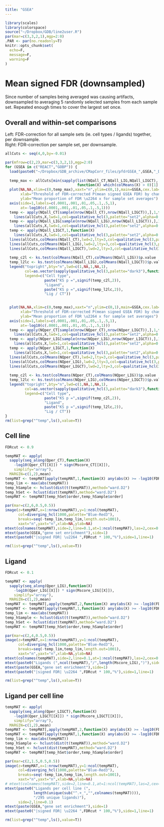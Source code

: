 ```yaml
---
title: "GSEA"
---
```

  
```r
library(scales)
library(colorspace)
source("~/Dropbox/GDB/line2user.R")
par(mar=c(3,3,2,1),mgp=2:0)
.PAR <- par(no.readonly=T)
knitr::opts_chunk$set(
  echo=F,
  message=F,
  warning=F
)
```

# Mean signed FDR (downsampled)  

Since number of samples being averaged was causing artifacts, downsampled to averaging 5 randomly selected samples from each sample set.  Repeated enough times to cover the largest set once.

## Overall and within-set comparisons

Left: FDR-correction for all sample sets (ie. cell types / ligands) together, per downsample.  
Right: FDR-correction per sample set, per downsample.  

```r
allCuts <- seq(4,0,by=-0.01)

par(mfrow=c(2,2),mar=c(3,3,2,1),mgp=2:0)
for (GSEA in c("REACT","GOBP")) {
  load(paste0("~/Dropbox/GDB_archive/CMapCorr_files/pfdrGSEA_",GSEA,"_DS.RData"))
  
  temp_max <- allCuts[min(sapply(list(NQall_CT,NQall_LIG,NQall_LIGCT),
                                 function(X) which(colMeans(X) > 0)[1] - 1))]
  plot(NA,NA,xlim=c(0,temp_max),xaxt="n",ylim=c(0,1),main=GSEA,cex.lab=0.9,
       xlab="Threshold of FDR-corrected P(mean signed GSEA FDR) by chance",
       ylab="Mean proportion of FDR \u2264 x for sample set averages")
  axis(side=1,labels=c(.0001,.001,.01,.05,.1,.5,1),
       at=-log10(c(.0001,.001,.01,.05,.1,.5,1)))
  temp <- apply(NQall_CT[sample(nrow(NQall_CT),nrow(NQall_LIGCT)),],1,function(X)
    lines(allCuts,X,lwd=1,col=qualitative_hcl(3,palette="set2",alpha=0.5)[1]))
  temp <- apply(NQall_LIG[sample(nrow(NQall_LIG),nrow(NQall_LIGCT)),],1,function(X)
    lines(allCuts,X,lwd=1,col=qualitative_hcl(3,palette="set2",alpha=0.5)[2]))
  temp <- apply(NQall_LIGCT,1,function(X)
    lines(allCuts,X,lwd=1,col=qualitative_hcl(3,palette="set2",alpha=0.5)[3]))
  lines(allCuts,colMeans(NQall_CT),lwd=2,lty=3,col=qualitative_hcl(3,palette="dark3")[1])
  lines(allCuts,colMeans(NQall_LIG),lwd=2,lty=3,col=qualitative_hcl(3,palette="dark3")[2])
  lines(allCuts,colMeans(NQall_LIGCT),lwd=2,lty=3,col=qualitative_hcl(3,palette="dark3")[3])
  
  temp_c2l <- ks.test(colMeans(NQall_CT),colMeans(NQall_LIG))$p.value
  temp_l2lc <- ks.test(colMeans(NQall_LIG),colMeans(NQall_LIGCT))$p.value
  legend("topright",bty="n",lwd=c(1,NA,1,NA,1),
         col=as.vector(sapply(qualitative_hcl(3,palette="dark3"),function(X) c(X,NA)))[1:5],
         legend=c("Cell type",
                  paste("KS p =",signif(temp_c2l,2)),
                  "Ligand",
                  paste("KS p =",signif(temp_l2lc,2)),
                  "Lig / CT"))
  

  plot(NA,NA,xlim=c(0,temp_max),xaxt="n",ylim=c(0,1),main=GSEA,cex.lab=0.9,
       xlab="Threshold of FDR-corrected P(mean signed GSEA FDR) by chance",
       ylab="Mean proportion of FDR \u2264 x for sample set averages")
  axis(side=1,labels=c(.0001,.001,.01,.05,.1,.5,1),
       at=-log10(c(.0001,.001,.01,.05,.1,.5,1)))
  temp <- apply(NQper_CT[sample(nrow(NQper_CT),nrow(NQper_LIGCT)),],1,function(X)
    lines(allCuts,X,lwd=1,col=qualitative_hcl(3,palette="set2",alpha=0.5)[1]))
  temp <- apply(NQper_LIG[sample(nrow(NQper_LIG),nrow(NQper_LIGCT)),],1,function(X)
    lines(allCuts,X,lwd=1,col=qualitative_hcl(3,palette="set2",alpha=0.5)[2]))
  temp <- apply(NQper_LIGCT,1,function(X)
    lines(allCuts,X,lwd=1,col=qualitative_hcl(3,palette="set2",alpha=0.5)[3]))
  lines(allCuts,colMeans(NQper_CT),lwd=2,lty=3,col=qualitative_hcl(3,palette="dark3")[1])
  lines(allCuts,colMeans(NQper_LIG),lwd=2,lty=3,col=qualitative_hcl(3,palette="dark3")[2])
  lines(allCuts,colMeans(NQper_LIGCT),lwd=2,lty=3,col=qualitative_hcl(3,palette="dark3")[3])
  
  temp_c2l <- ks.test(colMeans(NQper_CT),colMeans(NQper_LIG))$p.value
  temp_l2lc <- ks.test(colMeans(NQper_LIG),colMeans(NQper_LIGCT))$p.value
  legend("topright",bty="n",lwd=c(1,NA,1,NA,1),
         col=as.vector(sapply(qualitative_hcl(3,palette="dark3"),function(X) c(X,NA)))[1:5],
         legend=c("Cell type",
                  paste("KS p =",signif(temp_c2l,2)),
                  "Ligand",
                  paste("KS p =",signif(temp_l2lc,2)),
                  "Lig / CT"))
}
rm(list=grep("^temp",ls(),value=T))
```



## Cell line  

```r
FDRcut <- 0.9

tempMAT <- apply(
  sapply(seq_along(Qper_CT),function(X) 
    -log10(Qper_CT[[X]]) * sign(Mscore_CT[[X]]),
    simplify="array"),
  MARGIN=c(1,2),mean)
tempMAT <- tempMAT[apply(tempMAT,1,function(X) any(abs(X) >= -log10(FDRcut))),]
temp_lim <- max(abs(tempMAT))
temp_hSample <- hclust(dist(t(tempMAT)),method="ward.D2") 
temp_hSet <- hclust(dist(tempMAT),method="ward.D2")
tempMAT <- tempMAT[temp_hSet$order,temp_hSample$order]

par(mar=c(2,6,0.5,0.5))
image(z=tempMAT,x=1:nrow(tempMAT),y=1:ncol(tempMAT),
      col=diverging_hcl(1000,palette="Blue-Red3"),
      breaks=seq(-temp_lim,temp_lim,length.out=1001),
      xaxt="n",yaxt="n",xlab=NA,ylab=NA)
mtext(colnames(tempMAT),side=2,line=0.1,at=1:ncol(tempMAT),las=2,cex=0.7)
mtext(paste(GSEA,"gene set enrichment"),side=1)
mtext(paste0("|signed FDR| \u2264 ",FDRcut * 100,"%"),side=1,line=1)

rm(list=grep("^temp",ls(),value=T))
```

## Ligand  

```r
FDRcut <- 0.1

tempMAT <- apply(
  sapply(seq_along(Qper_LIG),function(X) 
    -log10(Qper_LIG[[X]]) * sign(Mscore_LIG[[X]]),
    simplify="array"),
  MARGIN=c(1,2),mean)
tempMAT <- tempMAT[,apply(tempMAT,2,function(X) any(abs(X) >= -log10(FDRcut)))]
tempMAT <- tempMAT[apply(tempMAT,1,function(X) any(abs(X) >= -log10(FDRcut))),]
temp_lim <- max(abs(tempMAT))
temp_hSample <- hclust(dist(t(tempMAT)),method="ward.D2") 
temp_hSet <- hclust(dist(tempMAT),method="ward.D2")
tempMAT <- tempMAT[temp_hSet$order,temp_hSample$order]

par(mar=c(2,4,0.5,0.5))
image(z=tempMAT,x=1:nrow(tempMAT),y=1:ncol(tempMAT),
      col=diverging_hcl(1000,palette="Blue-Red3"),
      breaks=seq(-temp_lim,temp_lim,length.out=1001),
      xaxt="n",yaxt="n",xlab=NA,ylab=NA)
mtext(colnames(tempMAT),side=2,line=0.1,at=1:ncol(tempMAT),las=2,cex=0.7)
mtext(paste0("Ligands (",ncol(tempMAT),"/",length(Mscore_LIG),")"),side=2,line=3)
mtext(paste(GSEA,"gene set enrichment"),side=1)
mtext(paste0("|signed FDR| \u2264 ",FDRcut * 100,"%"),side=1,line=1)

rm(list=grep("^temp",ls(),value=T))
```

## Ligand per cell line  

```r
tempMAT <- apply(
  sapply(seq_along(Qper_LIGCT),function(X) 
    -log10(Qper_LIGCT[[X]]) * sign(Mscore_LIGCT[[X]]),
    simplify="array"),
  MARGIN=c(1,2),mean)
tempMAT <- tempMAT[,apply(tempMAT,2,function(X) any(abs(X) >= -log10(FDRcut)))]
tempMAT <- tempMAT[apply(tempMAT,1,function(X) any(abs(X) >= -log10(FDRcut))),]
temp_lim <- max(abs(tempMAT))
temp_hSample <- hclust(dist(t(tempMAT)),method="ward.D2") 
temp_hSet <- hclust(dist(tempMAT),method="ward.D2")
tempMAT <- tempMAT[temp_hSet$order,temp_hSample$order]

par(mar=c(2,1.5,0.5,0.5))
image(z=tempMAT,x=1:nrow(tempMAT),y=1:ncol(tempMAT),
      col=diverging_hcl(1000,palette="Blue-Red3"),
      breaks=seq(-temp_lim,temp_lim,length.out=1001),
      xaxt="n",yaxt="n",xlab=NA,ylab=NA)
# mtext(colnames(tempMAT),side=2,line=0.1,at=1:ncol(tempMAT),las=2,cex=0.7)
mtext(paste0("Ligands per cell line (",
             length(unique(sub("^.+_","",colnames(tempMAT)))),
             "/295 unique ligands)"),
      side=2,line=0.1)
mtext(paste(GSEA,"gene set enrichment"),side=1)
mtext(paste0("|signed FDR| \u2264 ",FDRcut * 100,"%"),side=1,line=1)

rm(list=grep("^temp",ls(),value=T))
```


